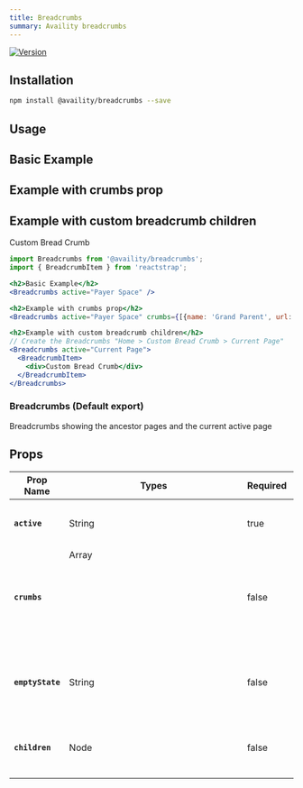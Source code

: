 ```yaml
---
title: Breadcrumbs
summary: Availity breadcrumbs
---
```


[![Version](https://img.shields.io/npm/v/@availity/breadcrumbs.svg?style=for-the-badge)](https://www.npmjs.com/package/@availity/breadcrumbs)

## Installation

```bash
npm install @availity/breadcrumbs --save
```

## Usage


<div className="w-100 d-flex flex-row justify-content-around align-items-center">
<div>
<h2>Basic Example</h2>
<Breadcrumbs active="Payer Space" />
</div>

<div>
<h2>Example with crumbs prop</h2>
<Breadcrumbs active="Payer Space" crumbs={[{name: 'Grand Parent', url: '/grand-parent'}, {name: 'Parent', url: '/parent'}, ]} />
</div>

<div>
<h2>Example with custom breadcrumb children</h2>
<Breadcrumbs active="Current Page">
  <BreadcrumbItem>
    <div>Custom Bread Crumb</div>
  </BreadcrumbItem>
</Breadcrumbs>
</div>
</div>

```jsx
import Breadcrumbs from '@availity/breadcrumbs';
import { BreadcrumbItem } from 'reactstrap';

<h2>Basic Example</h2>
<Breadcrumbs active="Payer Space" />

<h2>Example with crumbs prop</h2>
<Breadcrumbs active="Payer Space" crumbs={[{name: 'Grand Parent', url: '/grand-parent'}, {name: 'Parent', url: '/parent'}, ]} />

<h2>Example with custom breadcrumb children</h2>
// Create the Breadcrumbs "Home > Custom Bread Crumb > Current Page"
<Breadcrumbs active="Current Page">
  <BreadcrumbItem>
    <div>Custom Bread Crumb</div>
  </BreadcrumbItem>
</Breadcrumbs>
```

### Breadcrumbs (Default export)
Breadcrumbs showing the ancestor pages and the current active page

## Props

| Prop Name        | Types         | Required | Default               | Description                                                                                 |
| -------------    | -------       | -------- | --------              | --------------------------------------------------------------------------------------      |
| **`active`**     | String        | true     |                       | The name of the active page (the page the user is currently on).                            |
| **`crumbs`**     | Array<Object> | false    | `"black"`             | The ancestor pages. Objects in array contain `name` (String) and `url` (String) properties. |
| **`emptyState`** | String        | false    | `&hellip;` (&hellip;) | The value to display when the active page or an ancestor does not have a value.             |
| **`children`**   | Node          | false    |                       | The children must be reactstrap BreadcrumbItem components                                   |
